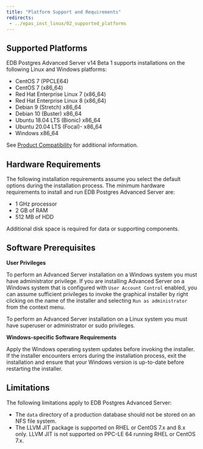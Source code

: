 ```yaml
---
title: "Platform Support and Requirements"
redirects:
 - ../epas_inst_linux/02_supported_platforms
---
```


## Supported Platforms

EDB Postgres Advanced Server v14 Beta 1 supports installations on the following Linux and Windows platforms:

-  CentOS 7 (PPCLE64)
-  CentOS 7 (x86_64)
-  Red Hat Enterprise Linux 7 (x86_64)
-  Red Hat Enterprise Linux 8 (x86_64)
-  Debian 9 (Stretch) x86_64
-  Debian 10 (Buster) x86_64
-  Ubuntu 18.04 LTS (Bionic) x86_64 
-  Ubuntu 20.04 LTS (Focal)- x86_64
-  Windows x86_64

See [Product Compatibility](https://www.enterprisedb.com/platform-compatibility) for additional information.

## Hardware Requirements

The following installation requirements assume you select the default options during the installation process. The minimum hardware requirements to install and run EDB Postgres Advanced Server are:

-   1 GHz processor
-   2 GB of RAM
-   512 MB of HDD

Additional disk space is required for data or supporting components.

## Software Prerequisites

**User Privileges**

To perform an Advanced Server installation on a Windows system you must have administrator privilege. If you are installing Advanced Server on a Windows system that is configured with `User Account Control` enabled, you can assume sufficient privileges to invoke the graphical installer by right clicking on the name of the installer and selecting `Run as administrator` from the context menu.

To perform an Advanced Server installation on a Linux system you must have superuser or administrator or sudo privileges.

**Windows-specific Software Requirements**

Apply the Windows operating system updates before invoking the installer. If the installer encounters errors during the installation process, exit the installation and ensure that your Windows version is up-to-date before restarting the installer.


## Limitations

The following limitations apply to EDB Postgres Advanced Server:

-   The `data` directory of a production database should not be stored on an NFS file system.
-   The LLVM JIT package is supported on RHEL or CentOS 7.x and 8.x only. LLVM JIT is not supported on PPC-LE 64 running RHEL or CentOS 7.x.